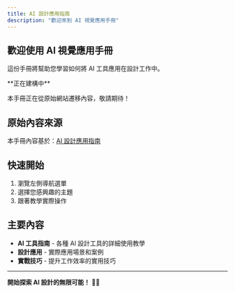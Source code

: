 ```yaml
---
title: AI 設計應用指南
description: "歡迎來到 AI 視覺應用手冊"
---
```


## 歡迎使用 AI 視覺應用手冊

這份手冊將幫助您學習如何將 AI 工具應用在設計工作中。

<Note>
**正在建構中**

本手冊正在從原始網站遷移內容，敬請期待！
</Note>

## 原始內容來源

本手冊內容基於：[AI 設計應用指南](https://creatorhome.gitbook.io/ai-design)

## 快速開始

1. 瀏覽左側導航選單
2. 選擇您感興趣的主題
3. 跟著教學實際操作

## 主要內容

- **AI 工具指南** - 各種 AI 設計工具的詳細使用教學
- **設計應用** - 實際應用場景和案例
- **實戰技巧** - 提升工作效率的實用技巧

---

**開始探索 AI 設計的無限可能！** 🎨✨
